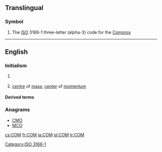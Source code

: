 {{also|com|cơm|сом|com-|com'|Com.|.com}}

==Translingual==

===Symbol===
{{head|mul|symbol}}
# The [[ISO]] 3166-1 three-letter (alpha-3) code for the [[Comoros]]

[[Category:ISO 3166-1]]
----
==English==

===Initialism===
{{rfc-header|Initialism}}
{{head|en|initialism}}

# {{context|computing|lang=en}} {{w|Component Object Model}}
# {{context|physics|lang=en}} [[centre]] of [[mass]]; [[center]] of [[momentum]]

====Derived terms====
{{der3|[[DCOM]]|[[GEDCOM]]|[[XPCOM]]}}

===Anagrams===
* [[CMO#English|CMO]] 
* [[MCO#English|MCO]]

[[cs:COM]]
[[fr:COM]]
[[ja:COM]]
[[pl:COM]]
[[tr:COM]]
